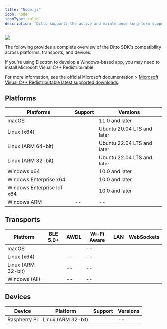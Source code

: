 ```yaml
---
title: "Node.js"
icon: node
iconType: solid
description: 'Ditto supports the active and maintenance long-term support (LTS) version 18 (or later) of [Node.js.](https://nodejs.org/en/ "Node.js.")'
---
```


<Frame>
  <img src="/images/v4.8/release-3.webp"/>
</Frame>

The following provides a complete overview of the Ditto SDK's compatibility across platforms, transports, and devices:

If you're using Electron to develop a Windows-based app, you may need to install Microsoft Visual C++ Redistributable.

For more information, see the official Microsoft documentation > [Microsoft Visual C++ Redistributable latest supported downloads](https://learn.microsoft.com/en-US/cpp/windows/latest-supported-vc-redist?view=msvc-170 "Microsoft Visual C++ Redistributable latest supported downloads").

## Platforms
| **Platforms** | **Support** | **Versions** |
| --- | --- | --- |
| macOS | <Icon icon="check" iconType="solid" /> | 11.0 and later |
| Linux (x64) | <Icon icon="check" iconType="solid" /> | Ubuntu 20.04 LTS and later |
| Linux (ARM 64-bit) | <Icon icon="check" iconType="solid" /> | Ubuntu 22.04 LTS and later |
| Linux (ARM 32-bit) | <Icon icon="check" iconType="solid" /> | Ubuntu 22.04 LTS and later |
| Windows x64 | <Icon icon="check" iconType="solid" /> | 10.0 and later |
| Windows Enterprise x64 | <Icon icon="check" iconType="solid" /> | 10.0 and later |
| Windows Enterprise IoT x64 | <Icon icon="check" iconType="solid" /> | 10.0 and later |
| Windows ARM | \-- | \-- |

## Transports

| **Platform** | **BLE 5.0+** | **AWDL** | **Wi-Fi Aware** | **LAN** | **WebSockets** |
| --- | --- | --- | --- | --- | --- |
| macOS | <Icon icon="check" iconType="solid" /> | <Icon icon="check" iconType="solid" /> | \-- | <Icon icon="check" iconType="solid" /> | <Icon icon="check" iconType="solid" /> |
| Linux (x64) | <Icon icon="check" iconType="solid" /> | \-- | \-- | <Icon icon="check" iconType="solid" /> | <Icon icon="check" iconType="solid" /> |
| Linux (ARM 32-bit) | <Icon icon="check" iconType="solid" /> | \-- | \-- | <Icon icon="check" iconType="solid" /> | <Icon icon="check" iconType="solid" /> |
| Windows (All) | <Icon icon="check" iconType="solid" /> | \-- | \-- | <Icon icon="check" iconType="solid" /> | <Icon icon="check" iconType="solid" /> |

## Devices
| **Device** | **Platform** | **Support** | **Versions** |
| --- | --- | --- | --- |
| Raspberry Pi | Linux (ARM 32-bit) | <Icon icon="check" iconType="solid" /> | \-- |
